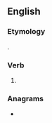==English==

===Etymology===
{{suffix|touch|est|lang=en}}.

===Verb===
{{head|en|verb form}}

# {{en-archaic second-person singular of|touch|lang=en}}

===Anagrams===
* {{anagrams|en|Touchets}}